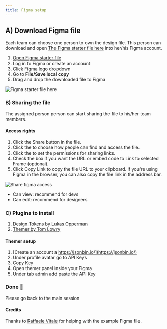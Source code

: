 ```yaml
---
title: Figma setup
---
```


## A) Download Figma file

Each team can choose one person to own the design file.
This person can download and open [The Figma starter file here](https://www.figma.com/file/GDxXj0FoQ2ppNCAMcPZpmV/Workshop-v2?node-id=113%3A3565)
into her/his Figma account.

1. [Open Figma starter file](https://www.figma.com/file/GDxXj0FoQ2ppNCAMcPZpmV/Workshop-v2?node-id=113%3A3565)
1. Log in to Figma or create an account
1. Click Figma logo dropdown
1. Go to **File/Save local copy**
1. Drag and drop the downloaded file to Figma

![Figma starter file here](https://res.cloudinary.com/goright-io/image/upload/f_auto,q_auto/v1619277298/handout/figma-duplicate-file-v2_pdfftn.png)

### B) Sharing the file

The assigned person person can start sharing the file to his/her team members.

#### Access rights

1. Click the Share button in the file.
1. Click the to choose how people can find and access the file.
1. Click the to set the permissions for sharing links.
1. Check the box if you want the URL or embed code to Link to selected Frame (optional).
1. Click Copy Link to copy the file URL to your clipboard. If you're using Figma in the browser, you can also copy the file link in the address bar.

![Share figma access](https://help.figma.com/hc/article_attachments/360084499614/Link_sharing_settings_in_the_share_modal_for_a_file_in_a_team.png)

- Can view: recommend for devs
- Can edit: recommend for designers

### C) Plugins to install

1. [Design Tokens by Lukas Opperman](https://www.figma.com/community/plugin/888356646278934516/Design-Tokens)
1. [Themer by Tom Lowry](https://www.figma.com/community/plugin/731176732337510831/Themer)

#### Themer setup

1. [Create an account a https://jsonbin.io/](https://jsonbin.io/)
1. Under profile avatar go to API Keys
1. Copy Key
1. Open themer panel inside your Figma
1. Under tab admin add paste the API Key

### Done 👏

Please go back to the main session

#### Credits

Thanks to [Raffaele Vitale](https://www.linkedin.com/in/raffaelevitaledesign/) for helping
with the example Figma file.
